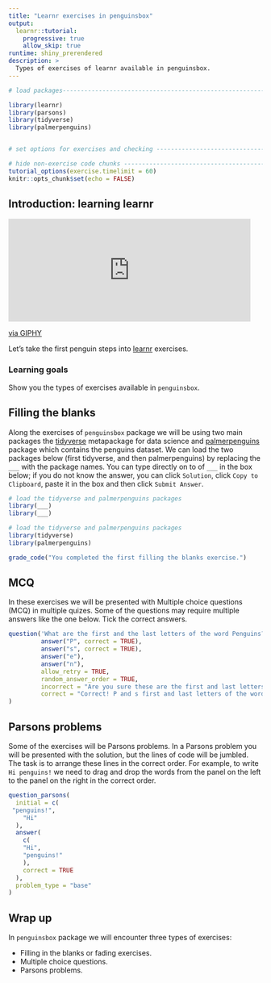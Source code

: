 ```yaml
---
title: "Learnr exercises in penguinsbox"
output:
  learnr::tutorial:
    progressive: true
    allow_skip: true
runtime: shiny_prerendered
description: >
  Types of exercises of learnr available in penguinsbox.
---
```


<!-- Add JavaScript code for making the exercise code larger -->
<script language="JavaScript" src="js/exercise-font-size.js"></script>

```r
# load packages-----------------------------------------------------------------

library(learnr)
library(parsons)
library(tidyverse)
library(palmerpenguins)


# set options for exercises and checking ---------------------------------------

# hide non-exercise code chunks ------------------------------------------------
tutorial_options(exercise.timelimit = 60)
knitr::opts_chunk$set(echo = FALSE)
```

## Introduction: learning learnr

<iframe src="https://giphy.com/embed/l0E9CrSVVI3g4" width="480" height="204" frameBorder="0" class="giphy-embed" allowFullScreen></iframe><p><a href="https://giphy.com/gifs/movie-film-cute-l0E9CrSVVI3g4">via GIPHY</a></p>

Let's take the first penguin steps into [learnr](https://github.com/rstudio/learnr) exercises.

### Learning goals

Show you the types of exercises available in `penguinsbox`.


## Filling the blanks

Along the exercises of `penguinsbox` package we will be using two main packages the [tidyverse](https://www.tidyverse.org/) metapackage for data science and [palmerpenguins](https://github.com/allisonhorst/palmerpenguins/) package which contains the penguins dataset. We can load the two packages below (first tidyverse, and then palmerpenguins) by replacing the `___` with the package names. You can type directly on to of `___` in the box below; if you do not know the answer, you can click `Solution`, click `Copy to Clipboard`, paste it in the box and then click `Submit Answer`.

```r
# load the tidyverse and palmerpenguins packages
library(___)
library(___)
```

```r
# load the tidyverse and palmerpenguins packages
library(tidyverse)
library(palmerpenguins)
```

```r
grade_code("You completed the first filling the blanks exercise.")
```

## MCQ

In these exercises we will be presented with Multiple choice questions (MCQ) in multiple quizes. Some of the questions may require multiple answers like the one below. Tick the correct answers. 

```r
question('What are the first and the last letters of the word Penguins? (select BOTH first and last lettes)',
         answer("P", correct = TRUE),
         answer("s", correct = TRUE),
         answer("e"),
         answer("n"),
         allow_retry = TRUE,
         random_answer_order = TRUE,
         incorrect = "Are you sure these are the first and last letters of the word Penguins?",
         correct = "Correct! P and s first and last letters of the word Penguins respectively"
)
```

## Parsons problems

Some of the exercises will be Parsons problems. In a Parsons problem you will be presented with the solution, but the lines of code will be jumbled. The task is to arrange these lines in the correct order. 
For example, to write `Hi penguins!` we need to drag and drop the words from the panel on the left to the panel on the right in the correct order. 

```r
question_parsons(
  initial = c(
 "penguins!",
    "Hi"
  ),
  answer(
    c(
    "Hi",
    "penguins!"
    ),
    correct = TRUE
  ),
  problem_type = "base"
)
```


## Wrap up

In `penguinsbox` package we will encounter three types of exercises:

- Filling in the blanks or fading exercises. 
- Multiple choice questions.
- Parsons problems.